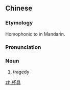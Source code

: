 ==Chinese==
{{zh-forms}}

===Etymology===
Homophonic to {{zh-l|悲劇|tragedy}} in Mandarin.

===Pronunciation===
{{zh-pron
|m=bēijù
|c=bui1 geoi6
|cat=n
}}

===Noun===
{{zh-noun}}

# {{lb|zh|neologism|euphemistic|often|self-deprecating}} [[tragedy]]

[[zh:杯具]]